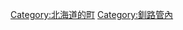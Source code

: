 {{Commonscat|Shiranuka, Hokkaido}}
{{Catmore}}

{{DEFAULTSORT:Shiranuka}}
[[Category:北海道的町|Category:北海道的町]]
[[Category:釧路管內|Category:釧路管內]]